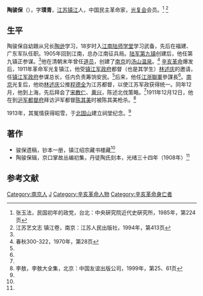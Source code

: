 '''陶骏保'''（{{bd|1878年||1911年|12月12日}}），字'''璞青'''，[[江苏|江苏]][[镇江|镇江]]人，中国民主革命家，[[光复会|光复会]]会员。<ref>张玉法，民国初年的政党，台北：中央硏究院近代史硏究所，1985年，第224页</ref>
<ref name=js>江苏艺文志 镇江卷，南京：江苏人民出版社，1994年，第413页</ref>

==生平==
陶骏保自幼跟从兄长[[陶逊|陶逊]]学习，18岁时入[[江南陆师学堂|江南陆师学堂]]学习武备，先后在福建、广东军队任职。1905年回到江南，总办江南征兵局。[[陆军第九镇|陆军第九镇]]创建后，他任第九镇正参谋。<ref name=js/>他在清朝末年曾任[[道员|道员]]，创建了[[南京|南京]]的[[汤山温泉|汤山温泉]]。<ref>春秋300-322，1970年，第28页</ref>
[[辛亥革命|辛亥革命]]爆发后，1911年革命军光复镇江，他受[[镇江军政府|镇江军政府]]都督（也是其学生）[[林述庆|林述庆]]的邀请，任[[镇江军政府|镇江军政府]]参谋总长，任内负责筹饷安民。<ref name=js/>后来，他任[[江浙聯軍|江浙聯軍]]參謀長<ref name=la/>。[[南京|南京]]光复后，他劝[[林述庆|林述庆]]公推[[程德全|程德全]]为江苏都督，以使江苏军政获得统一。同年12月，他到上海，先后拜会了[[宋教仁|宋教仁]]、[[黄兴|黄兴]]，陈述北伐策略。<ref name=js/>1911年12月12日，他在到[[沪军都督府|沪军都督府]]拜访沪军都督[[陈其美|陈其美]]时被陈其美枪杀。<ref name=la>李敖，李敖大全集，北京：中国友谊出版公司，1999年，第25、61页</ref>

1913年，其冤情获得昭雪，于[[北固山|北固山]]建立祠堂纪念。<ref name=js/>

==著作==
*骏保遗稿，钞本一册，镇江绍宗藏书楼藏<ref name=js/>
*陶骏保辑，京口掌故丛编初集，丹徒陶氏刻本，光绪三十四年（1908年）<ref name=js/>

==参考文献==
{{reflist}}

{{DEFAULTSORT:Tao陶}}
[[Category:南京人|Category:南京人]]
[[Category:陶姓|J]]
[[Category:辛亥革命人物|Category:辛亥革命人物]]
[[Category:辛亥革命身亡者|Category:辛亥革命身亡者]]